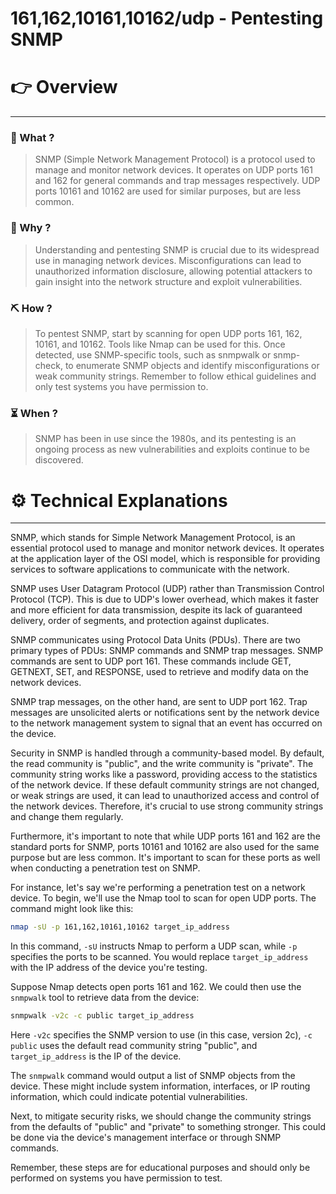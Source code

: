 # 161,162,10161,10162/udp - Pentesting SNMP


# 👉 Overview

---

### 👀 What ?

> SNMP (Simple Network Management Protocol) is a protocol used to manage and monitor network devices. It operates on UDP ports 161 and 162 for general commands and trap messages respectively. UDP ports 10161 and 10162 are used for similar purposes, but are less common.
> 

### 🧐 Why ?

> Understanding and pentesting SNMP is crucial due to its widespread use in managing network devices. Misconfigurations can lead to unauthorized information disclosure, allowing potential attackers to gain insight into the network structure and exploit vulnerabilities.
> 

### ⛏️ How ?

> To pentest SNMP, start by scanning for open UDP ports 161, 162, 10161, and 10162. Tools like Nmap can be used for this. Once detected, use SNMP-specific tools, such as snmpwalk or snmp-check, to enumerate SNMP objects and identify misconfigurations or weak community strings. Remember to follow ethical guidelines and only test systems you have permission to.
> 

### ⏳ When ?

> SNMP has been in use since the 1980s, and its pentesting is an ongoing process as new vulnerabilities and exploits continue to be discovered.
> 

# ⚙️ Technical Explanations

---

SNMP, which stands for Simple Network Management Protocol, is an essential protocol used to manage and monitor network devices. It operates at the application layer of the OSI model, which is responsible for providing services to software applications to communicate with the network.

SNMP uses User Datagram Protocol (UDP) rather than Transmission Control Protocol (TCP). This is due to UDP's lower overhead, which makes it faster and more efficient for data transmission, despite its lack of guaranteed delivery, order of segments, and protection against duplicates.

SNMP communicates using Protocol Data Units (PDUs). There are two primary types of PDUs: SNMP commands and SNMP trap messages. SNMP commands are sent to UDP port 161. These commands include GET, GETNEXT, SET, and RESPONSE, used to retrieve and modify data on the network devices.

SNMP trap messages, on the other hand, are sent to UDP port 162. Trap messages are unsolicited alerts or notifications sent by the network device to the network management system to signal that an event has occurred on the device.

Security in SNMP is handled through a community-based model. By default, the read community is "public", and the write community is "private". The community string works like a password, providing access to the statistics of the network device. If these default community strings are not changed, or weak strings are used, it can lead to unauthorized access and control of the network devices. Therefore, it's crucial to use strong community strings and change them regularly.

Furthermore, it's important to note that while UDP ports 161 and 162 are the standard ports for SNMP, ports 10161 and 10162 are also used for the same purpose but are less common. It's important to scan for these ports as well when conducting a penetration test on SNMP.

For instance, let's say we're performing a penetration test on a network device. To begin, we'll use the Nmap tool to scan for open UDP ports. The command might look like this:

```bash
nmap -sU -p 161,162,10161,10162 target_ip_address

```

In this command, `-sU` instructs Nmap to perform a UDP scan, while `-p` specifies the ports to be scanned. You would replace `target_ip_address` with the IP address of the device you're testing.

Suppose Nmap detects open ports 161 and 162. We could then use the `snmpwalk` tool to retrieve data from the device:

```bash
snmpwalk -v2c -c public target_ip_address

```

Here `-v2c` specifies the SNMP version to use (in this case, version 2c), `-c public` uses the default read community string "public", and `target_ip_address` is the IP of the device.

The `snmpwalk` command would output a list of SNMP objects from the device. These might include system information, interfaces, or IP routing information, which could indicate potential vulnerabilities.

Next, to mitigate security risks, we should change the community strings from the defaults of "public" and "private" to something stronger. This could be done via the device's management interface or through SNMP commands.

Remember, these steps are for educational purposes and should only be performed on systems you have permission to test.
